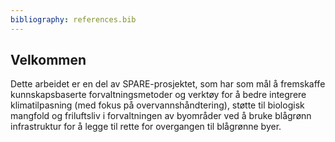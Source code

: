 ```yaml
---
bibliography: references.bib
---
```


## Velkommen {.unnumbered}

Dette arbeidet er en del av SPARE-prosjektet, som har som mål å fremskaffe kunnskapsbaserte forvaltningsmetoder og verktøy for å bedre integrere klimatilpasning (med fokus på overvannshåndtering), støtte til biologisk mangfold og friluftsliv i forvaltningen av byområder ved å bruke blågrønn infrastruktur for å legge til rette for overgangen til blågrønne byer.

